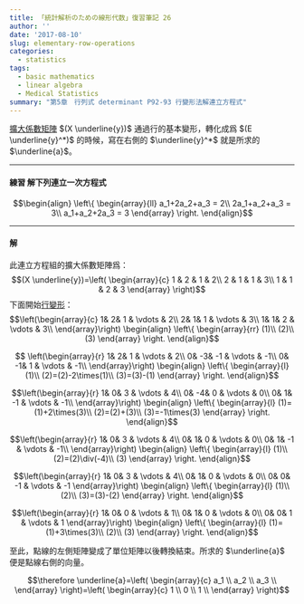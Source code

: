 ```yaml
---
title: 「統計解析のための線形代数」復習筆記 26
author: ''
date: '2017-08-10'
slug: elementary-row-operations
categories:
  - statistics
tags:
  - basic mathematics
  - linear algebra
  - Medical Statistics
summary: "第5章　行列式 determinant P92-93 行變形法解連立方程式"
---
```


[擴大係數矩陣](https://winterwang.github.io/post/linear-simultaneous-equation/) $(X \underline{y})$ 通過行的基本變形，轉化成爲 $(E \underline{y}^*)$ 的時候，寫在右側的 $\underline{y}^*$ 就是所求的 $\underline{a}$。


-------------------

#### 練習 解下列連立一次方程式
$$\begin{align}
\left\{
\begin{array}{ll}
a_1+2a_2+a_3  = 2\\
2a_1+a_2+a_3  = 3\\
a_1+a_2+2a_3  = 3
\end{array}
\right.
\end{align}$$

------------------

#### 解

此連立方程組的擴大係數矩陣爲：
$$(X \underline{y})=\left(
\begin{array}{c}
1 & 2 & 1 & 2\\
2 & 1 & 1 & 3\\
1 & 1 & 2 & 3
\end{array}
\right)$$
下面開始[行變形](https://winterwang.github.io/post/2017-07-07/)：
$$\left(\begin{array}{c}
1& 2& 1 & \vdots & 2\\
2& 1& 1 & \vdots & 3\\
1& 1& 2 & \vdots & 3\\
\end{array}\right) \begin{align}
\left\{
\begin{array}{rr}
(1)\\
(2)\\
(3)
\end{array}
\right.
\end{align}$$

$$
\left(\begin{array}{r}
1& 2& 1 & \vdots & 2\\
0& -3& -1 & \vdots & -1\\
0& -1& 1 & \vdots & -1\\
\end{array}\right) \begin{align}
\left\{
\begin{array}{l}
(1)\\
(2)=(2)-2\times(1)\\
(3)=(3)-(1)
\end{array}
\right.
\end{align}$$


$$\left(\begin{array}{r}
1& 0& 3 & \vdots & 4\\
0& -4& 0 & \vdots & 0\\
0& 1& -1 & \vdots & -1\\
\end{array}\right) \begin{align}
\left\{
\begin{array}{l}
(1)=(1)+2\times(3)\\
(2)=(2)+(3)\\
(3)=-1\times(3)
\end{array}
\right.
\end{align}$$

$$\left(\begin{array}{r}
1& 0& 3 & \vdots & 4\\
0& 1& 0 & \vdots & 0\\
0& 1& -1 & \vdots & -1\\
\end{array}\right) \begin{align}
\left\{
\begin{array}{l}
(1)\\
(2)=(2)\div(-4)\\
(3)
\end{array}
\right.
\end{align}$$

$$\left(\begin{array}{r}
1& 0& 3 & \vdots & 4\\
0& 1& 0 & \vdots & 0\\
0& 0& -1 & \vdots & -1
\end{array}\right) \begin{align}
\left\{
\begin{array}{l}
(1)\\
(2)\\
(3)=(3)-(2)
\end{array}
\right.
\end{align}$$

$$\left(\begin{array}{r}
1& 0& 0 & \vdots & 1\\
0& 1& 0 & \vdots & 0\\
0& 0& 1 & \vdots & 1
\end{array}\right) \begin{align}
\left\{
\begin{array}{l}
(1)=(1)+3\times(3)\\
(2)\\
(3)
\end{array}
\right.
\end{align}$$

至此，點線的左側矩陣變成了單位矩陣以後轉換結束。所求的 $\underline{a}$ 便是點線右側的向量。

$$\therefore \underline{a}=\left(
\begin{array}{c}
a_1 \\
a_2 \\
a_3 \\
\end{array}
\right)=\left(
\begin{array}{c}
1 \\
0 \\
1 \\
\end{array}
\right)$$

